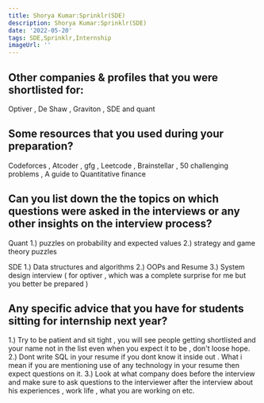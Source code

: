 ```yaml
---
title: Shorya Kumar:Sprinklr(SDE)
description: Shorya Kumar:Sprinklr(SDE)
date: '2022-05-20'
tags: SDE,Sprinklr,Internship
imageUrl: ''
---
```


## Other companies & profiles that you were shortlisted for:
Optiver , De Shaw , Graviton , SDE and quant 

## Some resources that you used during your preparation?
Codeforces , Atcoder , gfg , Leetcode , Brainstellar , 50 challenging problems , A guide to Quantitative finance 

## Can you list down the the topics on which questions were asked in the interviews or any other insights on the interview process?
Quant 
1.) puzzles on probability and expected values 
2.) strategy and game theory puzzles 

SDE 
1.) Data structures and algorithms 
2.) OOPs and Resume 
3.) System design interview ( for optiver , which was a complete surprise for me but you better be prepared )

## Any specific advice that you have for students sitting for internship next year?
1.) Try to be patient and sit tight , you will see people getting shortlisted and your name not in the list even when you expect it to be , don't loose hope. 
2.) Dont write SQL in your resume if you dont know it inside out . What i mean if you are mentioning use of any technology in your resume then expect questions on it.
3.) Look at what company does before the interview and make sure to ask questions to the interviewer after the interview about his experiences , work life , what you are working on etc.

